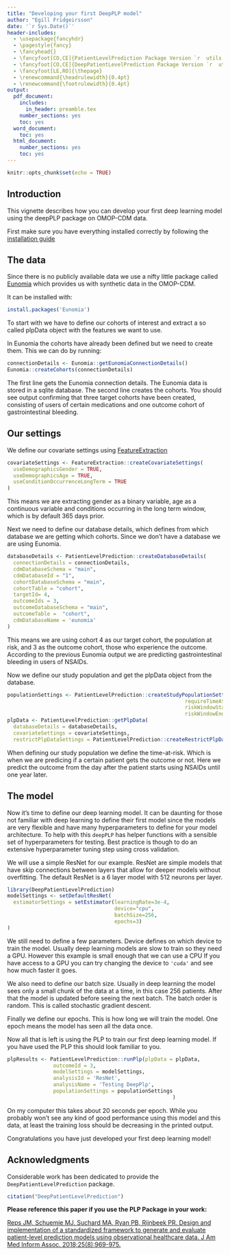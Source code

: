```yaml
---
title: "Developing your first DeepPLP model"
author: "Egill Fridgeirsson"
date: '`r Sys.Date()`'
header-includes:
  - \usepackage{fancyhdr}
  - \pagestyle{fancy}
  - \fancyhead{}
  - \fancyfoot[CO,CE]{PatientLevelPrediction Package Version `r  utils::packageVersion("PatientLevelPrediction")`}
  - \fancyfoot[CO,CE]{DeepPatientLevelPrediction Package Version `r  utils::packageVersion("DeepPatientLevelPrediction")`}
  - \fancyfoot[LE,RO]{\thepage}
  - \renewcommand{\headrulewidth}{0.4pt}
  - \renewcommand{\footrulewidth}{0.4pt}
output:
  pdf_document:
    includes:
      in_header: preamble.tex
    number_sections: yes
    toc: yes
  word_document:
    toc: yes
  html_document:
    number_sections: yes
    toc: yes
---
```


```{=html}
<!--
%\VignetteEngine{knitr}
%\VignetteIndexEntry{Developing your first DeepPLP model}
-->
```
```r
knitr::opts_chunk$set(echo = TRUE)
```

## Introduction

This vignette describes how you can develop your first deep learning model using the deepPLP package on OMOP-CDM data.

First make sure you have everything installed correctly by following the [installation guide](https://ohdsi.github.io/DeepPatientLevelPrediction/articles/Installing.html)

## The data

Since there is no publicly available data we use a nifty little package called [Eunomia](https://github.com/OHDSI/Eunomia) which provides us with synthetic data in the OMOP-CDM.

It can be installed with:

```r
install.packages('Eunomia')
```

To start with we have to define our cohorts of interest and extract a so called plpData object with the features we want to use.

In Eunomia the cohorts have already been defined but we need to create them. This we can do by running:

```r
connectionDetails <- Eunomia::getEunomiaConnectionDetails()
Eunomia::createCohorts(connectionDetails)
```

The first line gets the Eunomia connection details. The Eunomia data is stored in a sqlite database. The second line creates the cohorts. You should see output confirming that three target cohorts have been created, consisting of users of certain medications and one outcome cohort of gastrointestinal bleeding.

## Our settings

We define our covariate settings using [FeatureExtraction](https://github.com/OHDSI/FeatureExtraction)

```r
covariateSettings <- FeatureExtraction::createCovariateSettings(
  useDemographicsGender = TRUE,
  useDemographicsAge = TRUE,
  useConditionOccurrenceLongTerm = TRUE
)
```

This means we are extracting gender as a binary variable, age as a continuous variable and conditions occurring in the long term window, which is by default 365 days prior.

Next we need to define our database details, which defines from which database we are getting which cohorts. Since we don't have a database we are using Eunomia.

```r
databaseDetails <- PatientLevelPrediction::createDatabaseDetails(
  connectionDetails = connectionDetails, 
  cdmDatabaseSchema = "main",
  cdmDatabaseId = "1",
  cohortDatabaseSchema = "main", 
  cohortTable = "cohort", 
  targetId= 4, 
  outcomeIds = 3,
  outcomeDatabaseSchema = "main", 
  outcomeTable =  "cohort", 
  cdmDatabaseName = 'eunomia'
)
```

This means we are using cohort 4 as our target cohort, the population at risk, and 3 as the outcome cohort, those who experience the outcome. According to the previous Eunomia output we are predicting gastrointestinal bleeding in users of NSAIDs.

Now we define our study population and get the plpData object from the database.

```r
populationSettings <- PatientLevelPrediction::createStudyPopulationSettings(
                                                          requireTimeAtRisk = F, 
                                                          riskWindowStart = 1, 
                                                          riskWindowEnd = 365)
plpData <- PatientLevelPrediction::getPlpData(
  databaseDetails = databaseDetails,
  covariateSettings = covariateSettings,
  restrictPlpDataSettings = PatientLevelPrediction::createRestrictPlpDataSettings())
```

When defining our study population we define the time-at-risk. Which is when we are predicing if a certain patient gets the outcome or not. Here we predict the outcome from the day after the patient starts using NSAIDs until one year later.

## The model

Now it's time to define our deep learning model. It can be daunting for those not familiar with deep learning to define their first model since the models are very flexible and have many hyperparameters to define for your model architecture. To help with this `deepPLP` has helper functions with a sensible set of hyperparameters for testing. Best practice is though to do an extensive hyperparameter tuning step using cross validation.

We will use a simple ResNet for our example. ResNet are simple models that have skip connections between layers that allow for deeper models without overfitting. The default ResNet is a 6 layer model with 512 neurons per layer.

```r
library(DeepPatientLevelPrediction)
modelSettings <- setDefaultResNet(
  estimatorSettings = setEstimator(learningRate=3e-4,
                                   device="cpu",
                                   batchSize=256,
                                   epochs=3)
)

```

We still need to define a few parameters. Device defines on which device to train the model. Usually deep learning models are slow to train so they need a GPU. However this example is small enough that we can use a CPU If you have access to a GPU you can try changing the device to `'cuda'` and see how much faster it goes.

We also need to define our batch size. Usually in deep learning the model sees only a small chunk of the data at a time, in this case 256 patients. After that the model is updated before seeing the next batch. The batch order is random. This is called stochastic gradient descent.

Finally we define our epochs. This is how long we will train the model. One epoch means the model has seen all the data once.

Now all that is left is using the PLP to train our first deep learning model. If you have used the PLP this should look familiar to you.

```r
plpResults <- PatientLevelPrediction::runPlp(plpData = plpData,
               outcomeId = 3,
               modelSettings = modelSettings,
               analysisId = 'ResNet',
               analysisName = 'Testing DeepPlp',
               populationSettings = populationSettings
                                                      )
```
On my computer this takes about 20 seconds per epoch. While you probably won't see any kind of good performance using this model and this data, at least the training loss should be decreasing in the printed output.

Congratulations you have just developed your first deep learning model!

## Acknowledgments

Considerable work has been dedicated to provide the `DeepPatientLevelPrediction` package.

```r
citation("DeepPatientLevelPrediction")
```

**Please reference this paper if you use the PLP Package in your work:**

[Reps JM, Schuemie MJ, Suchard MA, Ryan PB, Rijnbeek PR. Design and implementation of a standardized framework to generate and evaluate patient-level prediction models using observational healthcare data. J Am Med Inform Assoc. 2018;25(8):969-975.](http://dx.doi.org/10.1093/jamia/ocy032)

